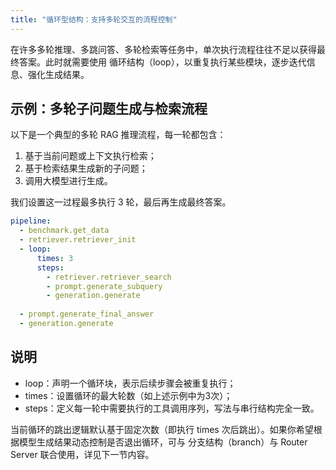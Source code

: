 ```yaml
---
title: "循环型结构：支持多轮交互的流程控制"
---
```


在许多多轮推理、多跳问答、多轮检索等任务中，单次执行流程往往不足以获得最终答案。此时就需要使用 循环结构（loop），以重复执行某些模块，逐步迭代信息、强化生成结果。

## 示例：多轮子问题生成与检索流程

以下是一个典型的多轮 RAG 推理流程，每一轮都包含：

1. 基于当前问题或上下文执行检索；
2. 基于检索结果生成新的子问题；
3. 调用大模型进行生成。

我们设置这一过程最多执行 3 轮，最后再生成最终答案。

```yaml
pipeline:
  - benchmark.get_data
  - retriever.retriever_init
  - loop:
      times: 3         
      steps:
        - retriever.retriever_search
        - prompt.generate_subquery
        - generation.generate
        
  - prompt.generate_final_answer
  - generation.generate
```

## 说明

- loop：声明一个循环块，表示后续步骤会被重复执行；
- times：设置循环的最大轮数（如上述示例中为3次）；
- steps：定义每一轮中需要执行的工具调用序列，写法与串行结构完全一致。

当前循环的跳出逻辑默认基于固定次数（即执行 times 次后跳出）。如果你希望根据模型生成结果动态控制是否退出循环，可与 分支结构（branch）与 Router Server 联合使用，详见下一节内容。